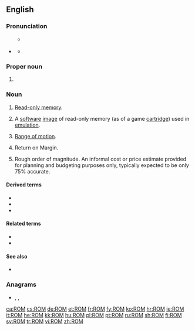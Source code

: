 {{also|rom|Rom|Rom.|rơm|Róm}}
==English==
{{wikipedia}}

===Pronunciation===

* {{sense|electronics|computing|video games}} {{IPA|lang=en|/ɹɒm/}}
** {{qualifier|dialects with the father-bother merger}} {{IPA|lang=en|/ɹɑm/}}
** {{rhymes|lang=en|ɒm}}

===Proper noun===
{{en-proper-noun}}

# {{context|lang=en|sports}} {{abbreviation of|lang=en|Romania}}

===Noun===
{{en-noun}}

# {{label|en|electronics|computing}} [[read-only memory|Read-only memory]].
# {{label|en|video games}} A [[software]] [[image]] of read-only memory (as of a game [[cartridge]]) used in [[emulation]].
# {{label|en|medical}} [[range of motion|Range of motion]].
# {{label|en|finance}} Return on Margin.
# {{label|en|estimating and purchasing}} Rough order of magnitude. An informal cost or price estimate provided for planning and budgeting purposes only, typically expected to be only 75% accurate.

====Derived terms====
{{sense|read-only memory}}
* {{l|en|PROM}}
* {{l|en|EPROM}}
* {{l|en|EEPROM}}

====Related terms====
{{sense|read only memory}}
* {{l|en|RAM}}
* {{l|en|flash memory}}

====See also====
{{sense|read-only memory}}
* {{l|en|WORM}}

===Anagrams===
* {{l|en|MOR}}, {{l|en|MRO}}, {{l|en|RMO}}

[[ca:ROM]]
[[cs:ROM]]
[[de:ROM]]
[[et:ROM]]
[[fr:ROM]]
[[fy:ROM]]
[[ko:ROM]]
[[hr:ROM]]
[[ie:ROM]]
[[it:ROM]]
[[he:ROM]]
[[kk:ROM]]
[[hu:ROM]]
[[pl:ROM]]
[[pt:ROM]]
[[ru:ROM]]
[[sh:ROM]]
[[fi:ROM]]
[[sv:ROM]]
[[tr:ROM]]
[[vi:ROM]]
[[zh:ROM]]